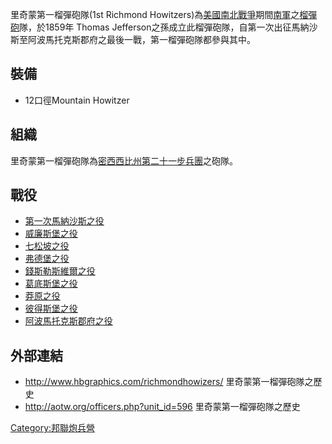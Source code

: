 里奇蒙第一榴彈砲隊(1st Richmond Howitzers)為[[美國|美國]][[南北戰爭|南北戰爭]]期間[[南軍|南軍]]之[[榴彈砲|榴彈砲]]隊，於1859年 Thomas Jefferson之孫成立此榴彈砲隊，自第一次出征馬納沙斯至阿波馬托克斯郡府之最後一戰，第一榴彈砲隊都參與其中。

==裝備==
*12口徑Mountain Howitzer

==組織==
里奇蒙第一榴彈砲隊為[[密西西比州第二十一步兵團|密西西比州第二十一步兵團]]之砲隊。

==戰役==
*[[第一次馬納沙斯之役|第一次馬納沙斯之役]]
*[[威廉斯堡之役|威廉斯堡之役]]
*[[七松坡之役|七松坡之役]]
*[[弗德堡之役|弗德堡之役]]
*[[錢斯勒斯維爾之役|錢斯勒斯維爾之役]]
*[[葛底斯堡之役|葛底斯堡之役]]
*[[莽原之役|莽原之役]]
*[[彼得斯堡之役|彼得斯堡之役]]
*[[阿波馬托克斯郡府之役|阿波馬托克斯郡府之役]]

==外部連結==
*http://www.hbgraphics.com/richmondhowizers/ 里奇蒙第一榴彈砲隊之歷史
*http://aotw.org/officers.php?unit_id=596 里奇蒙第一榴彈砲隊之歷史

[[Category:邦聯炮兵營|Category:邦聯炮兵營]]